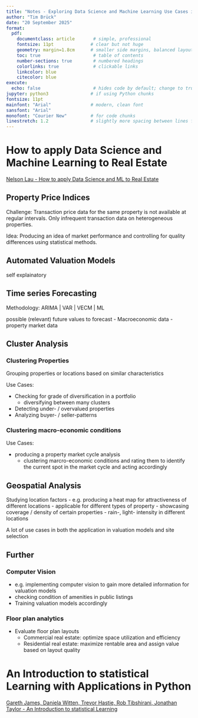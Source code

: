 ```yaml
---
title: "Notes - Exploring Data Science and Machine Learning Use Cases in Real Estate & Statistical Learning in Python"
author: "Tim Brück"
date: "20 September 2025"
format:
  pdf:
    documentclass: article       # simple, professional
    fontsize: 11pt              # clear but not huge
    geometry: margin=1.8cm      # smaller side margins, balanced layout
    toc: true                    # table of contents
    number-sections: true        # numbered headings
    colorlinks: true             # clickable links
    linkcolor: blue
    citecolor: blue
execute:
  echo: false                    # hides code by default; change to true if showing code
jupyter: python3                # if using Python chunks
fontsize: 11pt
mainfont: "Arial"               # modern, clean font
sansfont: "Arial"
monofont: "Courier New"         # for code chunks
linestretch: 1.2                # slightly more spacing between lines for readability
---
```



# How to apply Data Science and Machine Learning to Real Estate

[Nelson Lau - How to apply Data Science and ML to Real Estate](https://www.youtube.com/watch?v=rSQvso6fD-c)

## Property Price Indices

Challenge: Transaction price data for the same property is not available at regular intervals. Only infrequent transaction data on heterogeneous properties. 

Idea: Producing an idea of market performance and controlling for quality differences using statistical methods.

## Automated Valuation Models

self explainatory

## Time series Forecasting

Methodology: ARIMA | VAR | VECM | ML

possible (relevant) future values to forecast
- Macroeconomic data
- property market data

## Cluster Analysis

### Clustering Properties

Grouping properties or locations based on similar characteristics

Use Cases:

- Checking for grade of diversification in a portfolio
  - diversifying between many clusters
- Detecting under- / overvalued properties
- Analyzing buyer- / seller-patterns

### Clustering macro-economic conditions

Use Cases:

- producing a property market cycle analysis
  - clustering marcro-economic conditions and rating them to identify the current spot in the market cycle and acting accordingly

## Geospatial Analysis

Studying location factors 
- e.g. producing a heat map for attractiveness of different locations
  - applicable for different types of property 
- showcasing coverage / density of certain properties
- rain-, light- intensity in different locations

A lot of use cases in both the application in valuation models and site selection

## Further

### Computer Vision

- e.g. implementing computer vision to gain more detailed information for valuation models
- checking condition of amenities in public listings
- Training valuation models accordingly

### Floor plan analytics
  
- Evaluate floor plan layouts
  - Commercial real estate: optimize space utilization and efficiency
  - Residential real estate: maximize rentable area and assign value based on layout quality

# An Introduction to statistical Learning with Applications in Python

[Gareth James, Daniela Witten, Trevor Hastie, Rob Tibshirani, Jonathan Taylor - An Introduction to statistical Learning](https://www.statlearning.com)

